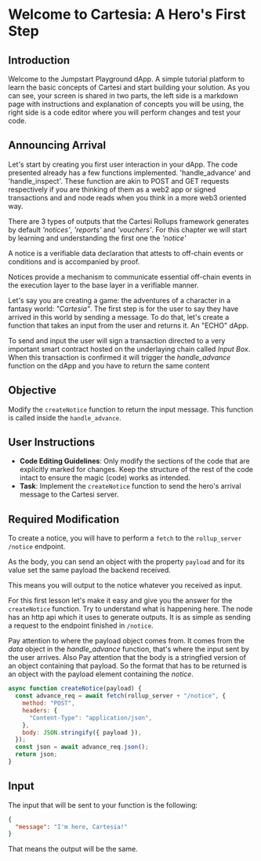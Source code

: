 # Welcome to Cartesia: A Hero's First Step

## Introduction
Welcome to the Jumpstart Playground dApp. A simple tutorial platform to learn the basic concepts of Cartesi and start building your solution. As you can see, your screen is shared in two parts, the left side is a markdown page with instructions and explanation of concepts you will be using, the right side is a code editor where you will perform changes and test your code. 

## Announcing Arrival

Let's start by creating you first user interaction in your dApp. The code presented already has a few functions implemented. 'handle_advance' and 'handle_inspect'. These function are akin to POST and GET requests respectively if you are thinking of them as a web2 app or signed transactions and and node reads when you think in a more web3 oriented way.

There are 3 types of outputs that the Cartesi Rollups framework generates by default *'notices'*, *'reports'* and *'vouchers'*. For this chapter we will start by learning and understanding the first one the *'notice'*

A notice is a verifiable data declaration that attests to off-chain events or conditions and is accompanied by proof.

Notices provide a mechanism to communicate essential off-chain events in the execution layer to the base layer in a verifiable manner.

Let's say you are creating a game: the adventures of a character in a fantasy world: *"Cartesia"*. The first step is for the user to say they have arrived in this world by sending a message. To do that, let's create a function that takes an input from the user and returns it. An "ECHO" dApp.

To send and input the user will sign a transaction directed to a very important smart contract hosted on the underlaying chain called *Input Box*. When this transaction is confirmed it will trigger the *handle_advance* function on the dApp and you have to return the same content

## Objective
Modify the `createNotice` function to return the input message. This function is called inside the `handle_advance`. 

## User Instructions
- **Code Editing Guidelines**: Only modify the sections of the code that are explicitly marked for changes. Keep the structure of the rest of the code intact to ensure the magic (code) works as intended.
- **Task**: Implement the `createNotice` function to send the hero's arrival message to the Cartesi server.

## Required Modification
To create a notice, you will have to perform a `fetch` to the `rollup_server` `/notice` endpoint.

As the body, you can send an object with the property `payload` and for its value set the same payload the backend received.

This means you will output to the notice whatever you received as input.

For this first lesson let's make it easy and give you the answer for the `createNotice` function. Try to understand what is happening here. The node has an http api which it uses to generate outputs. It is as simple as sending a request to the endpoint finished in `/notice`. 

Pay attention to where the payload object comes from. It comes from the *data* object in the *handle_advance* function, that's where the input sent by the user arrives. Also Pay attention that the body is a stringfied version of an object containing that payload. So the format that has to be returned is an object with the payload element containing the *notice*.

```javascript
async function createNotice(payload) {
  const advance_req = await fetch(rollup_server + "/notice", {
    method: "POST",
    headers: {
      "Content-Type": "application/json",
    },
    body: JSON.stringify({ payload }),
  });
  const json = await advance_req.json();
  return json; 
}
```

## Input
The input that will be sent to your function is the following:
```json
{
  "message": "I'm here, Cartesia!"
}
```
That means the output will be the same.
